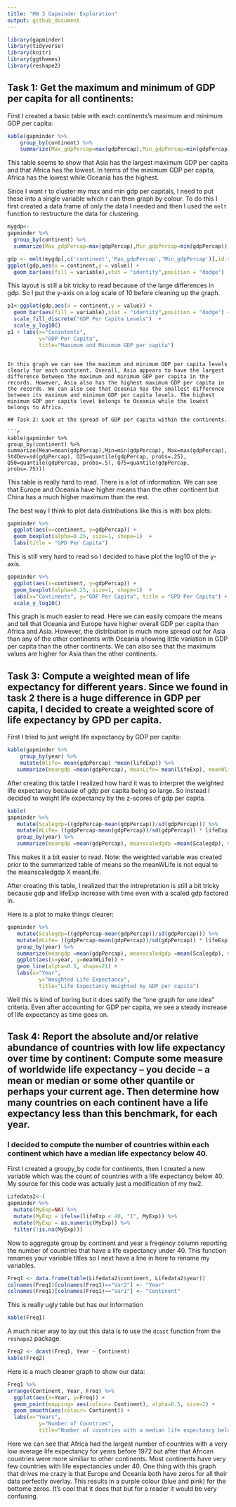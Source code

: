 ```yaml
---
title: "HW 3 Gapminder Exploration"
output: github_document
---
```


```r
library(gapminder)
library(tidyverse)
library(knitr)
library(ggthemes)
library(reshape2)
```



## Task 1: Get the maximum and minimum of GDP per capita for all continents:
First I created a basic table with each continents's maximum and minimum GDP per capita:
```r
kable(gapminder %>% 
    group_by(continent) %>% 
    summarize(Max_gdpPercap=max(gdpPercap),Min_gdpPercap=min(gdpPercap)))
```






This table seems to show that Asia has the largest maximum GDP per capita and that Africa has the lowest. In terms of the minimum GDP per capita, Africa has the lowest while Oceania has the highest.

Since I want r to cluster my max and min gdp per capitals, I need to put these into a single variable which r can then graph by colour. To do this I first created a data frame of only the data I needed and then I used the `melt` function to restructure the data for clustering.
```r
mygdp<-
gapminder %>% 
  group_by(continent) %>% 
  summarize(Max_gdpPercap=max(gdpPercap),Min_gdpPercap=min(gdpPercap))
```

```r
gdp <- melt(mygdp[,c('continent','Max_gdpPercap','Min_gdpPercap')],id.vars = 1)
ggplot(gdp,aes(x = continent,y = value)) + 
  geom_bar(aes(fill = variable),stat = "identity",position = "dodge") 
```

This layout is still a bit tricky to read because of the large differences in gdp. So I put the y-axis on a log scale of 10 before cleaning up the graph.

```r
p1<-ggplot(gdp,aes(x = continent,y = value)) + 
  geom_bar(aes(fill = variable),stat = "identity",position = "dodge") +
  scale_fill_discrete("GDP Per Capita Levels")  + 
  scale_y_log10() 
p1 + labs(x="Conintents", 
          y="GDP Per Capita",
          title="Maximum and Minimum GDP per capita")
```
```

In this graph we can see the maximum and minimum GDP per capita levels clearly for each continent. Overall, Asia appears to have the largest difference between the maximum and minimum GDP per capita in the records. However, Asia also has the highest maximum GDP per capita in the records. We can also see that Oceania has the smallest difference between its maximum and minimum GDP per capita levels. The highest minimum GDP per capita level belongs to Oceania while the lowest belongs to Africa. 

## Task 2: Look at the spread of GDP per capita within the continents.

```r
kable(gapminder %>% 
group_by(continent) %>% 
summarize(Mean=mean(gdpPercap),Min=min(gdpPercap), Max=max(gdpPercap), StdDev=sd(gdpPercap), Q25=quantile(gdpPercap, probs=.25), Q50=quantile(gdpPercap, probs=.5), Q75=quantile(gdpPercap, probs=.75)))
```


This table is really hard to read. There is a lot of information. We can see that Europe and Oceania have higher means than the other continent but China has a much higher maximum than the rest. 

The best way I think to plot data distributions like this is with box plots:

```r
gapminder %>%
  ggplot(aes(x=continent, y=gdpPercap)) +
  geom_boxplot(alpha=0.25, size=1, shape=1)  +
  labs(title = "GPD Per Capita") 
```


This is still very hard to read so I decided to have plot the log10 of the y-axis. 

```r
gapminder %>%
  ggplot(aes(x=continent, y=gdpPercap)) +
  geom_boxplot(alpha=0.25, size=1, shape=1)  +
  labs(x="Continents", y="GDP Per Capita", title = "GPD Per Capita") +
  scale_y_log10() 
```

This graph is much easier to read. Here we can easily compare the means and tell that Oceania and Europe have higher overall GDP per capita than Africa and Asia. However, the distribution is much more spread out for Asia than any of the other continents with Oceania showing little variation in GDP per capita than the other continents. We can also see that the maximum values are higher for Asia than the other continents. 

## Task 3: Compute a weighted mean of life expectancy for different years. Since we found in task 2 there is a huge difference in GDP per capita, I decided to create a weighted score of life expectancy by GPD per capita. 

First I tried to just weight life expectancy by GDP per capita: 


```r
kable(gapminder %>% 
    group_by(year) %>%
    mutate(Wlife= mean(gdpPercap) *mean(lifeExp)) %>%
   summarize(meangdp =mean(gdpPercap), meanLife= mean(lifeExp), meanWlife=mean(Wlife)))
```

After creating this table I realized how hard it was to interpret the weighted life expectancy because of gdp per capita being so large. So instead I decided to weight life expectancy by the z-scores of gdp per capita.

```r
kable(
gapminder %>% 
   mutate(Scalegdp=((gdpPercap-mean(gdpPercap))/sd(gdpPercap))) %>%
   mutate(WLife= ((gdpPercap-mean(gdpPercap))/sd(gdpPercap)) * lifeExp) %>%
   group_by(year) %>%
   summarize(meangdp =mean(gdpPercap), meanscaledgdp =mean(Scalegdp), meanLife= mean(lifeExp), meanWLife =mean(WLife)))
```

This makes it a bit easier to read. 
Note: the weighted variable was created prior to the summarized table of means so the meanWLife is not equal to the meanscaledgdp X meanLife. 

After creating this table, I realized that the intrepretation is still a bit tricky because gdp and lifeExp increase with time even with a scaled gdp factored in. 

Here is a plot to make things clearer: 

```r
gapminder %>% 
   mutate(Scalegdp=((gdpPercap-mean(gdpPercap))/sd(gdpPercap))) %>%
   mutate(WLife= ((gdpPercap-mean(gdpPercap))/sd(gdpPercap)) * lifeExp) %>%
   group_by(year) %>%
   summarize(meangdp =mean(gdpPercap), meanscaledgdp =mean(Scalegdp), meanLife= mean(lifeExp), meanWLife =mean(WLife)) %>% 
   ggplot(aes(x=year, y=meanWLife)) +
   geom_line(alpha=0.5, shape=21) + 
   labs(x="Year", 
          y="Weighted Life Expectancy",
          title="Life Expectancy Weighted by GDP per capita")
```

Well this is kind of boring but it does satify the "one graph for one idea" criteria. Even after accounting for GDP per capita, we see a steady increase of life expectancy as time goes on. 


## Task 4: Report the absolute and/or relative abundance of countries with low life expectancy over time by continent: Compute some measure of worldwide life expectancy – you decide – a mean or median or some other quantile or perhaps your current age. Then determine how many countries on each continent have a life expectancy less than this benchmark, for each year.

### I decided to compute the number of countries within each continent which have a median life expectancy below 40. 

First I created a groupy_by code for continents, then I created a new variable which was the count of countries with a life expectancy below 40. My source for this code was actually just a modification of my hw2. 

```r
Lifedata2<-(
gapminder %>% 
  mutate(MyExp=NA) %>% 
  mutate(MyExp = ifelse(lifeExp < 40, "1", MyExp)) %>% 
  mutate(MyExp = as.numeric(MyExp)) %>% 
  filter(!is.na(MyExp)))

```

Now to aggregate group by continent and year a freqency column reporting the number of countries that have a life expectancy under 40. This function renames your variable titles so I next have a line in here to rename my variables.



```r
Freq1 <- data.frame(table(Lifedata2$continent, Lifedata2$year))
colnames(Freq1)[colnames(Freq1)=="Var2"] <- "Year"
colnames(Freq1)[colnames(Freq1)=="Var1"] <- "Continent"
```


This is really ugly table but has our information
```r
kable(Freq1)
```

A much nicer way to lay out this data is to use the `dcast` function from the `reshape2` package. 

```r
Freq2 <- dcast(Freq1, Year ~ Continent)
kable(Freq2)
```



Here is a much cleaner graph to show our data:

```r
Freq1 %>%
arrange(Continent, Year, Freq) %>%
  ggplot(aes(x=Year, y=Freq)) +
  geom_point(mapping= aes(colour= Continent), alpha=0.5, size=2) +
  geom_smooth(aes(colour= Continent)) +
  labs(x="Years", 
          y="Number of Countries",
          title="Number of countries with a median life expectancy below 40")
```

Here we can see that Africa had the largest number of countries with a very low average life expectancy for years before 1972 but after that African countries were more similiar to other continents. Most continents have very few countries with life expectancies under 40. One thing with this graph that drives me crazy is that Europe and Oceania both have zeros for all their data perfectly overlay. This results in a purple colour (blue and pink) for the bottome zeros. It's cool that it does that but for a reader it would be very confusing. 
